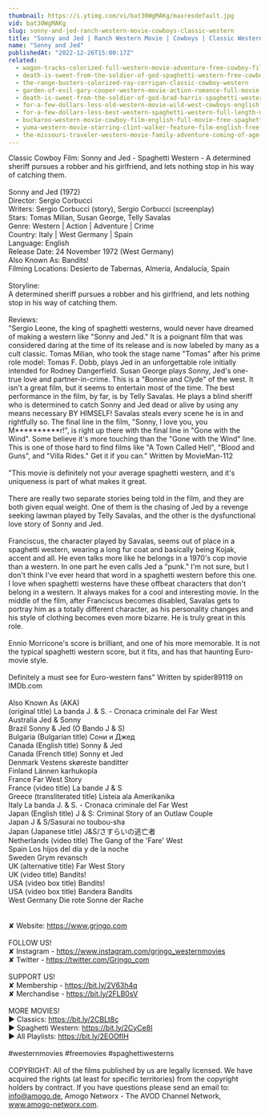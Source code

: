 ```yaml
---
thumbnail: https://i.ytimg.com/vi/bat30WgMAKg/maxresdefault.jpg
vid: bat30WgMAKg
slug: sonny-and-jed-ranch-western-movie-cowboys-classic-western
title: "Sonny and Jed | Ranch Western Movie | Cowboys | Classic Western"
name: "Sonny and Jed"
publishedAt: "2022-12-26T15:00:17Z"
related:
  - wagon-tracks-colorized-full-western-movie-adventure-free-cowboy-film
  - death-is-sweet-from-the-soldier-of-god-spaghetti-western-free-cowboy-film
  - the-range-busters-colorized-ray-corrigan-classic-cowboy-western
  - garden-of-evil-gary-cooper-western-movie-action-romance-full-movie-english
  - death-is-sweet-from-the-soldier-of-god-brad-harris-spaghetti-western-cowboy-film
  - for-a-few-dollars-less-old-western-movie-wild-west-cowboys-english
  - for-a-few-dollars-less-best-western-spaghetti-western-full-length-movie-wild-west
  - buckaroo-western-movie-cowboy-film-english-full-movie-free-spaghetti-western
  - yuma-western-movie-starring-clint-walker-feature-film-english-free-movie-full-length-youtube
  - the-missouri-traveler-western-movie-family-adventure-coming-of-age-english-free-movie-full
---
```


Classic Cowboy Film: Sonny and Jed - Spaghetti Western - A determined sheriff pursues a robber and his girlfriend, and lets nothing stop in his way of catching them.<br />
<br />
Sonny and Jed (1972) <br />
Director: Sergio Corbucci<br />
Writers: Sergio Corbucci (story), Sergio Corbucci (screenplay) <br />
Stars: Tomas Milian, Susan George, Telly Savalas<br />
Genre: Western | Action | Adventure | Crime<br />
Country: Italy | West Germany | Spain<br />
Language: English<br />
Release Date: 24 November 1972 (West Germany) <br />
Also Known As: Bandits! <br />
Filming Locations: Desierto de Tabernas, Almería, Andalucía, Spain<br />
<br />
Storyline:<br />
A determined sheriff pursues a robber and his girlfriend, and lets nothing stop in his way of catching them.<br />
<br />
Reviews:<br />
"Sergio Leone, the king of spaghetti westerns, would never have dreamed of making a western like "Sonny and Jed." It is a poignant film that was considered daring at the time of its release and is now labeled by many as a cult classic. Tomas Milian, who took the stage name "Tomas" after his prime role model: Tomas F. Dobb, plays Jed in an unforgettable role initially intended for Rodney Dangerfield. Susan George plays Sonny, Jed's one-true love and partner-in-crime. This is a "Bonnie and Clyde" of the west. It isn't a great film, but it seems to entertain most of the time. The best performance in the film, by far, is by Telly Savalas. He plays a blind sheriff who is determined to catch Sonny and Jed dead or alive by using any means necessary BY HIMSELF! Savalas steals every scene he is in and rightfully so. The final line in the film, "Sonny, I love you, you M**********r!", is right up there with the final line in "Gone with the Wind". Some believe it's more touching than the "Gone with the Wind" line. This is one of those hard to find films like "A Town Called Hell", "Blood and Guns", and "Villa Rides." Get it if you can." Written by MovieMan-112<br />
<br />
"This movie is definitely not your average spaghetti western, and it's uniqueness is part of what makes it great.<br />
<br />
There are really two separate stories being told in the film, and they are both given equal weight. One of them is the chasing of Jed by a revenge seeking lawman played by Telly Savalas, and the other is the dysfunctional love story of Sonny and Jed.<br />
<br />
Franciscus, the character played by Savalas, seems out of place in a spaghetti western, wearing a long fur coat and basically being Kojak, accent and all. He even talks more like he belongs in a 1970's cop movie than a western. In one part he even calls Jed a "punk." I'm not sure, but I don't think I've ever heard that word in a spaghetti western before this one. I love when spaghetti westerns have these offbeat characters that don't belong in a western. It always makes for a cool and interesting movie. In the middle of the film, after Franciscus becomes disabled, Savalas gets to portray him as a totally different character, as his personality changes and his style of clothing becomes even more bizarre. He is truly great in this role.<br />
<br />
Ennio Morricone's score is brilliant, and one of his more memorable. It is not the typical spaghetti western score, but it fits, and has that haunting Euro-movie style.<br />
<br />
Definitely a must see for Euro-western fans" Written by spider89119 on IMDb.com <br />
<br />
Also Known As (AKA)<br />
(original title) La banda J. & S. - Cronaca criminale del Far West<br />
Australia Jed & Sonny<br />
Brazil Sonny & Jed (O Bando J & S)<br />
Bulgaria (Bulgarian title) Сони и Джед<br />
Canada (English title) Sonny & Jed<br />
Canada (French title) Sonny et Jed<br />
Denmark Vestens skøreste banditter<br />
Finland Lännen karhukopla<br />
France Far West Story<br />
France (video title) La bande J & S<br />
Greece (transliterated title) Listeia ala Amerikanika<br />
Italy La banda J. & S. - Cronaca criminale del Far West<br />
Japan (English title) J & S: Criminal Story of an Outlaw Couple<br />
Japan J & S/Sasurai no toubou-sha<br />
Japan (Japanese title) J&S/さすらいの逃亡者<br />
Netherlands (video title) The Gang of the 'Fare' West<br />
Spain Los hijos del día y de la noche<br />
Sweden Grym revansch<br />
UK (alternative title) Far West Story<br />
UK (video title) Bandits!<br />
USA (video box title) Bandits!<br />
USA (video box title) Bandera Bandits<br />
West Germany Die rote Sonne der Rache<br />
<br />
<br />
✘ Website: https://www.grjngo.com<br />
<br />
FOLLOW US!<br />
✘ Instagram - https://www.instagram.com/grjngo_westernmovies<br />
✘ Twitter - https://twitter.com/Grjngo_com<br />
<br />
SUPPORT US!<br />
✘ Membership - https://bit.ly/2V63h4q<br />
✘ Merchandise - https://bit.ly/2FLB0sV<br />
<br />
MORE MOVIES! <br />
► Classics: https://bit.ly/2CBLt8c <br />
► Spaghetti Western: https://bit.ly/2CyCe8I <br />
► All Playlists: https://bit.ly/2EOOfIH <br />
<br />
#westernmovies #freemovies #spaghettiwesterns<br />
<br />
COPYRIGHT: All of the films published by us are legally licensed. We have acquired the rights (at least for specific territories) from the copyright holders by contract. If you have questions please send an email to: info@amogo.de, Amogo Networx - The AVOD Channel Network, www.amogo-networx.com.
